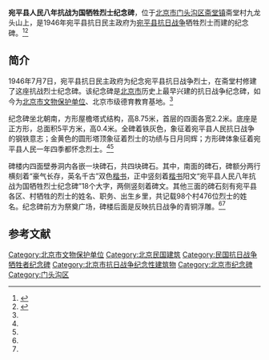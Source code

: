 {{文物保护单位
|级别 = 省级
|省区市 = 北京市
|图片 = 
|名称 = 宛平县人民抗日战争为国牺牲烈士纪念碑
|编号 = 5-2
|分类 = 近现代重要史迹及代表性建筑
|时代 = 1946年
|所在 = [[门头沟区|门头沟区]][[斋堂镇|斋堂镇]]斋堂村九龙头山
|登录 =1995年10月20日
}}

'''宛平县人民八年抗战为国牺牲烈士纪念碑'''，位于[[北京市|北京市]][[门头沟区|门头沟区]][[斋堂镇|斋堂镇]]斋堂村九龙头山上，是1946年宛平县抗日民主政府为[[宛平县|宛平县]][[抗日战争|抗日战争]]牺牲烈士而建的纪念碑。<ref name=wqn>{{Cite web |url=http://www.zh5000.com/ZHJD/ctwh/2008-02-14/2171726078.html |title=宛平县人民抗日战争为国牺牲烈士纪念碑，中华五千年，2008年02月14日 |access-date=2014年1月5日 |archive-url=https://web.archive.org/web/20140106032245/http://www.zh5000.com/ZHJD/ctwh/2008-02-14/2171726078.html |archive-date=2014年1月6日 |dead-url=yes }}</ref><ref name=qlw>{{Cite web |url=http://beijing.qianlong.com/3825/2005/04/23/83@2608632.htm |title=宛平县人民八年抗战为国牺牲烈士纪念碑，千龙网，2005-04-23 |access-date=2014-01-05 |archive-url=https://web.archive.org/web/20140106034335/http://beijing.qianlong.com/3825/2005/04/23/83@2608632.htm |archive-date=2014-01-06 |dead-url=yes }}</ref>

==简介==
1946年7月7日，宛平县抗日民主政府为纪念宛平县抗日战争烈士，在斋堂村修建了这座抗战烈士纪念碑。该纪念碑是[[北京市|北京市]]历史上最早兴建的抗日战争纪念碑，如今为[[北京市文物保护单位|北京市文物保护单位]]、北京市级德育教育基地。<ref name=qlw/>

纪念碑坐北朝南，方形屋檐塔式结构，高8.75米，首层的四面各宽2.2米。底座是正方形，总面积5平方米，高0.4米。全碑着铁灰色，象征着宛平县人民抗日战争的钢铁意志；金黄色的圆形塔顶象征着烈士的功绩与日月同辉；方形碑体象征着宛平县人民一年四季都怀念烈士。<ref name=wqn/><ref name=qlw/>

碑楼内四面壁券洞内各嵌一块碑石，共四块碑石。其中，南面的碑石，碑额分两行横刻着“豪气长存，英名千古”双色[[楷书|楷书]]，正中竖刻着[[楷书|楷书]]阳文“宛平县人民八年抗战为国牺牲烈士纪念碑”18个大字，两侧竖刻着碑文。其他三面的碑石刻有宛平县各区、村牺牲的烈士的姓名、职务、出生乡里，共记载98个村476位烈士的姓名。纪念碑前方为祭奠广场，碑楼后面是反映抗日战争的青铜浮雕。<ref name=wqn/><ref name=qlw/>

==参考文献==
{{Reflist|2}}

{{北京市文物保护单位}}
[[Category:北京市文物保护单位|Category:北京市文物保护单位]]
[[Category:北京民国建筑|Category:北京民国建筑]]
[[Category:民国抗日战争牺牲者纪念碑|Category:民国抗日战争牺牲者纪念碑]]
[[Category:北京市抗日战争纪念性建筑物|Category:北京市抗日战争纪念性建筑物]]
[[Category:北京市纪念碑|Category:北京市纪念碑]]
[[Category:门头沟区|Category:门头沟区]]